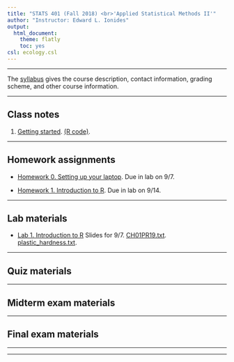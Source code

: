 ```yaml
---
title: "STATS 401 (Fall 2018) <br>'Applied Statistical Methods II'"
author: "Instructor: Edward L. Ionides"
output:
  html_document:
    theme: flatly
    toc: yes
csl: ecology.csl
---
```


------

The [syllabus](syllabus.html) gives the course description, contact information, grading scheme, and other course information.


----------

## Class notes

1. [Getting started](01/notes01.pdf). [(R code)](01/notes01.R).

<!--
2. [Linear algebra for applied statistics](02/notes02.pdf). [(R code)](02/notes02.R).

3. [Fitting a linear model to a sample by least squares](03/notes03.pdf). [(R code)](03/notes03.R).

4. [Toward a population version of the linear model](04/notes04.pdf).
[Random variables (from 401W17)](04/401f17-chapter2.pdf).
[Bivariate random variables (from 401W17)](04/401f17-chapter3.pdf).
 
5. [Vector random variables](05/notes05.pdf). [(R code)](05/notes05.R).

6. [Hypothesis testing and confidence intervals](06/notes06.pdf). 
[Log transformations](06/log_transform.pdf).
[Reading Sheather and other texts](06/texts.html).

7. [Model diagnostics](07/notes07.pdf). [(R code)](07/notes07.R).

8. [Additional topics in linear modeling](08/notes08.pdf). [(R code)](08/notes08.R).
-->

--------

## Homework assignments

* [Homework 0. Setting up your laptop](hw/hw00/hw00.html). 
Due in lab on 9/7.

* [Homework 1. Introduction to R](hw/hw01/hw01.html). 
Due in lab on 9/14. 

<!--
[Solutions, as a text file of R commands](hw/hw01/sol_hw01.R).
-->

<!--
* [Homework 2. More swirl and matrix exercises](hw/hw02/hw02.html). 
Due in your lab on 1/18 or 1/19. [Solutions, as a pdf file](hw/hw02/Hw2_Solutions.pdf) or [R code](hw/hw02/Hw2_Solutions.Rmd)

* [Homework 3. More swirl and fitting a linear model via matrix computations](hw/hw03/hw03.html). 
Due in your lab on 1/25 or 1/26. [Solutions](hw/hw03/sol_hw03.html).

* [Homework 4. Summation exercises and a historic data analysis](hw/hw04/hw04.html). 
Due in your lab on 2/1 or 2/2. [Solutions](hw/hw04/sol_hw04.html).

* [Homework 5. Probability exercises and an application to a randomized experiment](hw/hw05/hw05.html). 
Due in your lab on 2/8 or 2/9. [Solutions](hw/hw05/sol_hw05.html).

* [Homework 6. Variance, covariance and standard errors for fitting a linear model](hw/hw06/hw06.html). 
Due in your lab on 2/15 or 2/16. [Solutions](hw/hw06/sol_hw06.html).

* [Homework 7. Using a linear model for investigation of two populations](hw/hw07/hw07.html). Due in your lab on 3/15 or 3/16. [Solutions](hw/hw07/sol_hw07.html).

* [Homework 8. Making an F test, and exploring the t and F distributions](hw/hw08/hw08.html). Due in your lab on 3/22 or 3/23. [Solutions](hw/hw08/sol_hw08.html).

* [Homework 9. Analyzing a dataset: Investigating variables associated with hospital-acquired infection](hw/hw09/hw09.html). Due in your lab on 4/12 or 4/13. [Solutions](hw/hw09/sol_hw09.html).
-->

------------

## Lab materials


* [Lab 1. Introduction to R](Lab/Lab01/lab01.pdf) Slides for 9/7.
    [CH01PR19.txt](Lab/Lab01/CH01PR19.txt).
    [plastic_hardness.txt](Lab/Lab01/plastic_hardness.txt).

<!--
* [Lab 2. Practicing matrix operations](lab/lab02/lab02.pdf). Slides for 1/11 and 1/12.

* [Lab 3. Using matrices for fitting a linear model by least squares ](lab/lab03/lab03.pdf). Slides for 1/18 and 1/19. [Solutions](lab/lab03/sol_lab03.pdf).

* [Lab 4. Summation and quiz review](lab/lab04/lab04.pdf). Slides for 1/25 and 1/26. [Sample quiz](lab/lab04/sample_quiz.pdf). 

* Lab 5. Quiz 1.

* [Lab 6. Variance, covariance and standard errors for the linear model](lab/lab06/lab06.pdf). Slides for 2/8 and 2/9.

* [Lab 7. Midterm review](lab/lab07/lab07.pdf). Slides for 2/15 and 2/16.

* [Lab 8. Confidence intervals and hypothesis tests](lab/lab08/lab08.pdf). Slides for 3/8 and 3/9. [Solutions](lab/lab08/sol_lab08.pdf).

* [Lab 9. F tests for model selection and ANOVA](lab/lab09/lab09.pdf). Slides for 3/15 and 3/16. [Solutions](lab/lab09/sol_lab09.pdf).

* [Lab 10. Review for Quiz 2](lab/lab10/lab10.html). Slides for 3/22 and 3/23. [Solutions](lab/lab10/sol_lab10.html).

* Lab 11. Quiz 2.

* Lab 12. Data analysis. [Code](lab/lab12/lab12.R).

* Lab 13. Final review. [Slides](lab/lab13/lab13_slides.pdf) and [exercises](lab/lab13/lab13_exercises.pdf) for 4/12 and 4/13.  [Solutions for the exercises](lab/lab13/lab13_exercises_sol.html)

-->

------------

## Quiz materials

<!--
* [Information and practice for quiz 1](quiz1/quiz1.html).

* A [list of questions in the quiz 1  generator](quiz1/quiz1-all.html).

* Quiz 2 will have 4 questions, with one question of each type (normal approximations; prediction; estimates and confidence intervals; F-tests) drawn randomly.

* A  [list of questions in the quiz 2 generator](quiz2/quiz2.pdf) with some [solutions](quiz2/quiz2+sol.pdf).
-->


-----------

## Midterm exam materials

<!--

* [Information and outline for the midterm](mt/info.html).

* [Practice midterm exam](mt/practice/practice-mt.html).

* [Exam](mt/mt401w18/mt401w18.pdf). [Solutions](mt/mt401w18/mt401w18sol.pdf).
-->


-----------

## Final exam materials

<!--

* Topics for the final exam will include

1. F tests.

2. Prediction intervals.

3. Confidence intervals for linear model coefficients.

4. Normal approximations and mean/variance calculations.

5. Linear model diagnostics.

6. Colinearity and its consequences.

7. Building and interpreting design matrices for models with interactions and factors.

8. Observational studies and causation.

* The style and format of the final exam will be based on the practice final exam below. The exam will work through a data analysis, asking questions to requiring understanding of the statistical techniques used, how they are computed, and how they are interpreted.

* [Practice final exam](final/practice/practice.pdf), with [solutions](final/practice/sol_practice.pdf) for questions not discussed in class.

* [Exam](final/final401w18/final401w18.pdf). [Solutions](final/final401w18/sol_final401w18.pdf).

-->

------------

-----------

